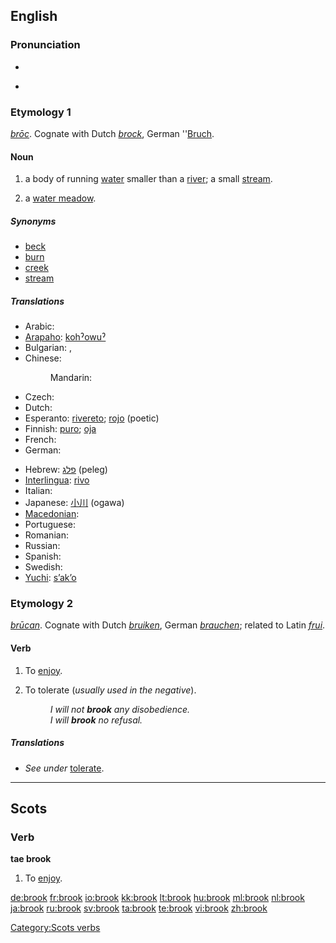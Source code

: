 {{wikipedia|dab=brook}}
{{also|Brook}}
==English==

===Pronunciation===
* {{IPA|/brʊk/}}
* {{audio|en-us-brook.ogg|Audio (US)}}
*: {{rhymes|ʊk}}

===Etymology 1===
{{etyl|ang}} ''[[broc|brōc]]''. Cognate with Dutch ''[[brock#Dutch|brock]]'', German ''[[Bruch]].

====Noun====
{{en-noun}}

#a body of running [[water]] smaller than a [[river]]; a small [[stream]].
#{{Sussex}} a [[water meadow]].

=====Synonyms=====
* [[beck]]
* [[burn]]
* [[creek]]
* [[stream]]

=====Translations=====
{{trans-top|a small stream}}
* Arabic: {{t|ar|غدير|m|tr=ghadiir|sc=Arab}}
* [[Arapaho]]: [[kohˀowuˀ]]
* Bulgarian: {{t+|bg|поток|m|sc=Cyrl}},  {{t+|bg|ручей|m|sc=Cyrl}}
* Chinese:
*: Mandarin: {{t|cmn|小河|tr=xiǎohé|sc=Hani|xs=Mandarin}}
* Czech: {{t-|cs|potok|m}}
* Dutch: {{t+|nl|beek|f}}
* Esperanto: [[rivereto]]; [[rojo]] (poetic)
* Finnish: [[puro#Finnish|puro]]; [[oja#Finnish|oja]]
* French: {{t+|fr|ruisseau|m}}
* German: {{t+|de|Bach|m}}
{{trans-mid}}
* Hebrew: [[פלג]] (peleg) {{m}}
* [[Interlingua]]: [[rivo]]
* Italian: {{t+|it|ruscello|m}}
* Japanese: [[小川]] (ogawa)
* [[Macedonian]]: {{t-|mk|поток|m|tr=pótok|sc=Cyrl|xs=Macedonian}}
* Portuguese: {{t+|pt|riacho|m}}
* Romanian: {{t-|ro|pârâu|n}}
* Russian: {{t+|ru|ручей|m|tr=ručéj|sc=Cyrl}}
* Spanish: {{t+|es|arroyo|m}}
* Swedish: {{t+|sv|bäck|c}}
* [[Yuchi]]: [[sʼakʼo]]
{{trans-bottom}}

===Etymology 2===
{{etyl|ang}} ''[[brucan|brūcan]]''. Cognate with Dutch ''[[bruiken]]'', German ''[[brauchen]]''; related to Latin ''[[frui]]''.

====Verb====
{{en-verb}}

# {{context|transitive|obsolete|except in Scots}} To [[enjoy]].
# {{transitive}} To tolerate (''usually used in the negative'').
#: ''I will not '''brook''' any disobedience.''
#: ''I will '''brook''' no refusal.''

=====Translations=====
* ''See under'' [[tolerate#Translations|tolerate]].

----

==Scots==

===Verb===
'''tae brook'''

# To [[enjoy]].

[[Category:Scots verbs]]

[[de:brook]]
[[fr:brook]]
[[io:brook]]
[[kk:brook]]
[[lt:brook]]
[[hu:brook]]
[[ml:brook]]
[[nl:brook]]
[[ja:brook]]
[[ru:brook]]
[[sv:brook]]
[[ta:brook]]
[[te:brook]]
[[vi:brook]]
[[zh:brook]]
